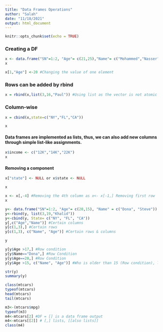 ```yaml
---
title: "Data Frames Operations"
author: "Salah"
date: "11/18/2021"
output: html_document
---
```


```r
knitr::opts_chunk$set(echo = TRUE)
```

### Creating a DF

```r
x <- data.frame("SN"=1:2, "Age"= c(21,25),"Name"= c("Mohammed","Nasser"))
x
```
```r
x[1,"Age"] <-20 #Changing the value of one element

```
### Rows can be added by rbind
```r
x = rbind(x,list(3,16,"Paul")) #Using list as the vector is not atomic
```
### Column-wise
```r
x = cbind(x,state=c("NY","FL","CA"))
```

```r
x
```

#### Data frames are implemented as lists, thus, we can also add new columns through simple list-like assignments.

```r
x$income <- c("12K","14K","22K")
x
```

#### Removing a component
```r
x["state"] <- NULL or x$state <- NULL
```
```r
x
```
```r
x <- x[,-4] #Removing the 4th column as x<- x[-1,] Removing first row
x
```
```r
y<- data.frame("SN"=1:2, "Age"= c(20,15), "Name" = c("Dona", "Steve"))
y<-rbind(y, list(3,19,"Khalid"))
y<-cbind(y, State= c("NY", "FL", "CA"))
y[,c("Age","Name")] #Certain columns
y[c(1,3),] #Certain rows
y[c(1,3), c("Name", "Age")] #Certain rows & columns

```

```r
y
```
```r
y[y$Age >17,] #Row condition
y[y$Name=="Dona",] #Row Condition
y[y$Age==20,] #Row Condition
y[y$Age >15, c("Name", "Age")] #Who is older than 15 (Row condition), list his/her name and age

```
```r
str(y)
summary(y)
```

```r
class(mtcars)
typeof(mtcars)
head(mtcars)
tail(mtcars)

```
```r
m3<-(mtcars$mpg)
typeof(m3)
m4<-mtcars[2] #DF = [] is a data frame output
m4<-mtcars[[2]] # [,] lists, [[also lists]]
class(m4)
```


